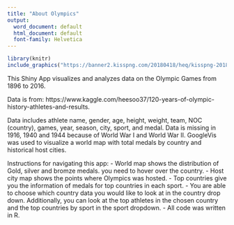 ```yaml
---
title: "About Olympics"
output:
  word_document: default
  html_document: default
  font-family: Helvetica
---
```


```r
library(knitr)
include_graphics("https://banner2.kisspng.com/20180418/heq/kisspng-2018-winter-olympics-summer-olympic-games-pyeongch-karate-5ad6cab718ef18.4797708815240260391021.jpg")
```


This Shiny App visualizes and analyzes data on the Olympic Games from 1896 to 2016.


Data is from: https://www.kaggle.com/heesoo37/120-years-of-olympic-history-athletes-and-results.

Data includes athlete name, gender, age, height, weight, team, NOC (country), games, year, season, city, sport, and medal.
Data is missing in 1916, 1940 and 1944 because of World War I and World War II.
GoogleVis was used to visualize a world map with total medals by country and historical host cities. 

Instructions for navigating this app:
- World map shows the distribution of Gold, silver and bromze medals. you need to hover over the country.
- Host city map shows the points where Olympics was hosted.
- Top countries give you the information of medals for top countries in each sport.
- You are able to choose which country data you would like to look at in the country drop down. Additionally, you can look at the top athletes in the chosen country and the top countries by sport in the sport dropdown. 
- All code was written in R.
